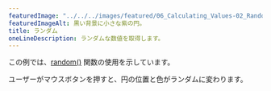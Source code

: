 ---
featuredImage: "../../../images/featured/06_Calculating_Values-02_Random-thumbnail.png"
featuredImageAlt: 黒い背景に小さな紫の円。
title: ランダム
oneLineDescription: ランダムな数値を取得します。
---

この例では、<a href="/reference/p5/random">random()</a> 関数の使用を示しています。

ユーザーがマウスボタンを押すと、円の位置と色がランダムに変わります。